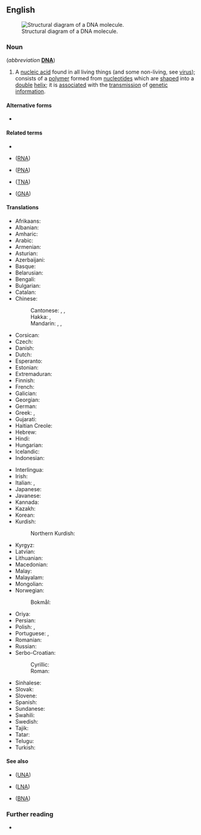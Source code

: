 ==English==
[[File:DNA-structure-and-bases.png|thumb|Structural diagram of a DNA molecule.]]

===Noun===
{{en-noun|-}} (''abbreviation'' '''[[DNA]]''')

# {{lb|en|genetics|biochemistry}} A [[nucleic acid]] found in all living things (and some non-living, see [[virus]]); consists of a [[polymer]] formed from [[nucleotide]]s which are [[shaped]] into a [[double]] [[helix]]; it is [[associated]] with the [[transmission]] of [[genetic]] [[information]].
#: {{syn|en|deoxyribose nucleic acid|desoxyribose nucleic acid|double helix}}
#: {{mer|en|nucleotide}}

====Alternative forms====
* {{l|en|desoxyribonucleic acid}}

====Related terms====
* {{l|en|nucleic acid}}
* {{l|en|ribonucleic acid}} ([[RNA]])
* {{l|en|peptide nucleic acid}} ([[PNA]])
* {{l|en|threose nucleic acid}} ([[TNA]])
* {{l|en|glycol nucleic acid}} ([[GNA]])

====Translations====
<!--Put the full forms only in this table. The translations of the abbreviation belong the translation table for "DNA", not here-->
{{trans-top|deoxyribonucleic acid}}
* Afrikaans: {{t|af|deoksiribonukleïensuur|s}}
* Albanian: {{t|sq|acidi dezoksiribonukleik}}
* Amharic: {{t|am|ዲኦክሲራይቦኑክሊክ አሲድ}}
* Arabic: {{t|ar|حمض النووي الريبي منقوص الأكسجين}}
* Armenian: {{t+|hy|դեզօքսիռիբոնուկլեինաթթու}}
* Asturian: {{t|ast|ácidu desoxirribonucleico|n}}
* Azerbaijani: {{t|az|dezoksiribonuklein turşusu}}
* Basque: {{t|eu|azido desoxirribonukleiko}}
* Belarusian: {{t|be|дэзаксірыбануклеінавая кіслата}}
* Bengali: {{t|bn|ডিঅক্সিরাইবোনিউক্লিয়িক এসিড}}
* Bulgarian: {{t|bg|дезоксирибонуклеинова киселина}}
* Catalan: {{t+|ca|àcid desoxiribonucleic}}
* Chinese:
*: Cantonese: {{t|yue|脫氧核糖核酸|sc=Hani}}, {{t|yue|脱氧核糖核酸|tr=tyut3 joeng5 hat6 tong4 hat6 syun1|sc=Hani}}, {{t|yue|去氧核糖核酸|tr=heoi3 joeng5 hat6 tong4 hat6 syun1|sc=Hani}}
*: Hakka: {{t|hak|脫氧核糖核酸|sc=Hani}}, {{t|hak|脱氧核糖核酸|tr=thot-yông fu̍t-thòng fu̍t-sôn|sc=Hani}}
*: Mandarin: {{t+|cmn|脫氧核糖核酸|sc=Hani}}, {{t+|cmn|脱氧核糖核酸|tr=tuōyǎng hétáng hésuān|sc=Hani}}, {{t+|cmn|去氧核糖核酸|tr=qùyǎng hétáng hésuān|sc=Hani}}
* Corsican: {{t|co|àcitu desossiribonucleicu}}
* Czech: {{t|cs|deoxyribonukleová kyselina|f}}
* Danish: {{t|da|deoxyribonukleinsyre}}
* Dutch: {{t+|nl|desoxyribonucleïnezuur}}
* Esperanto: {{t|eo|deoksiribonuklea acido}}
* Estonian: {{t|et|desoksüribonukleiinhape|s}}
* Extremaduran: {{t|ext|aceu desoxirribonucleicu|m}}
* Finnish: {{t|fi|deoksiribonukleiinihappo}}
* French: {{t+|fr|acide désoxyribonucléique|m}}
* Galician: {{t|gl|ácido desoxirribonucleico|m}}
* Georgian: {{t|ka|დეზოქსირიბონუკლეინის მჟავა}}
* German: {{t+|de|Desoxyribonukleinsäure|f}}
* Greek: {{t+|el|δεσοξυριβοζονουκλεϊνικό οξύ|p}}, {{t|el|δεοξυριβονουκλεϊκό οξύ|p}}
* Gujarati: {{t|gu|ડિઓક્સિરાઇબોન્યુક્લિક એસિડ}}
* Haitian Creole: {{t|ht|asid dezoksiribonukleik}}
* Hebrew: {{t+|he|דנ"א|f|tr=khumtsá deóksiribonucléit|alt=חומצה דאוקסיריבונוקלאית|sc=Hebr}}
* Hindi: {{t|hi|डिऑक्सीराइबोन्यूक्लिक अम्ल}}
* Hungarian: {{t+|hu|dezoxiribonukleinsav}}
* Icelandic: {{t+|is|deoxýríbósakjarnsýra|f}}
* Indonesian: {{t+|id|asam deoksiribonukleat}}
{{trans-mid}}
* Interlingua: {{t|ia|acido desoxyribonucleic}}
* Irish: {{t|ga|aigéad deoxyribonucleic}}
* Italian: {{t|it|acido desossiribonucleico|m}}, {{t|it|acido deossiribonucleico|m}}
* Japanese: {{t+|ja|デオキシリボ核酸|tr=deokishiribo kakusan}}
* Javanese: {{t|jv|asem dhéyoksiribonukléyat}}
* Kannada: {{t|kn|ಡಿಯೋಕ್ಸಿರೈಬೊನ್ಯೂಕ್ಲಿಯಿಕ್ ಆಮ್ಲ}}
* Kazakh: {{t|kk|дезоксирибонуклеин қышқылы}}
* Korean: {{t|ko|디옥시리보핵산}}
* Kurdish:
*: Northern Kurdish: {{t|kmr|asîda deoksîrîbonukleyî|f}}
* Kyrgyz: {{t|ky|дезоксирибонуклеин кислотасы}}
* Latvian: {{t|lv|dezoksiribonukleīnskābe}}
* Lithuanian: {{t|lt|deoksiribonukleorugštis|f}}
* Macedonian: {{t|mk|деоксирибонуклеинска киселина}}
* Malay: {{t|ms|asid deoksiribonukleik}}
* Malayalam: {{t|ml|ഡിയോക്സിറിബോൺ ന്യൂക്ലിക് ആസിഡ്}}
* Mongolian: {{t|mn|дезоксирибонуклеины хүчил}}
* Norwegian:
*: Bokmål: {{t|nb|deoksyribonukleinsyre}}
* Oriya: {{t|or|ଡିଓକ୍ସାଇରିବୋନ୍ୟୁକ୍ଲିକ୍ ଏସିଡ୍ |}}
* Persian: {{t|fa|دئوکسی ریبونوکلئیک اسید}}
* Polish: {{t+|pl|kwas deoksyrybonukleinowy|m}}, {{t+|pl|kwas dezoksyrybonukleinowy|m}}
* Portuguese: {{t+|pt|ácido desoxirribonucleico|m}} {{qualifier|Portugal}}, {{t|pt|ácido desoxirribonucléico|m}} {{qualifier|Brazil}}
* Romanian: {{t+|ro|acid dezoxiribonucleic|m}}
* Russian: {{t+|ru|дезоксирибонуклеи́новая кислота́|f|tr=dɛzoksiribonukleínovaja kislotá}}
* Serbo-Croatian:
*: Cyrillic: {{t|sh|дезоксирибонуклеинска киселина|f|sc=Cyrl}}
*: Roman: {{t|sh|dezoksiribonukleinska kiselina|f}}
* Sinhalese: {{t|si|ඩියොක්සිරයිබොනියුක්ලික් අම්ලය}}
* Slovak: {{t|sk|deoxyribonukleová kyselina|f}}
* Slovene: {{t|sl|deoksiribonukleinska kislina}}
* Spanish: {{t+|es|ácido desoxirribonucleico|m}}
* Sundanese: {{t|su|asam deoksiribonukleat}}
* Swahili: {{t|sw|asidi deoksiribonyuklei}}
* Swedish: {{t+|sv|deoxiribonukleinsyra|c}}
* Tajik: {{t|tg|кислотаи дезоксирибонуклеин}}
* Tatar: {{t|tt|дезоксирибонуклеин кислотасы}}
* Telugu: {{t|te|డియోక్సిరిబోన్యూక్లియిక్ ఆమ్లం}}
* Turkish: {{t|tr|deoksiribonükleik asit}}
{{trans-bottom}}

====See also====
* {{l|en|unlocked nucleic acid}} ([[UNA]])
* {{l|en|locked nucleic acid}} ([[LNA]])
* {{l|en|bridged nucleic acid}} ([[BNA]])

===Further reading===
* {{pedia|DNA}}